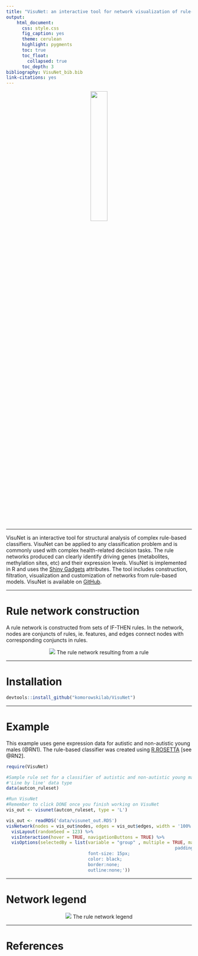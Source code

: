 ```yaml
---
title: "VisuNet: an interactive tool for network visualization of rule-based models in R"
output:
    html_document:
      css: style.css
      fig_caption: yes
      theme: cerulean
      highlight: pygments
      toc: true
      toc_float:
        collapsed: true
      toc_depth: 3
bibliography: VisuNet_bib.bib
link-citations: yes
---
```

<center>
![](images/VIsuNet_logo2.png){width=30% }
</center>

***

VisuNet is an interactive tool for structural analysis of complex rule-based classifiers. VisuNet can be applied to any classification problem and is commonly used with complex health-related decision tasks. The rule networks produced can clearly identify driving genes (metabolites, methylation sites, etc) and their expression levels. VisuNet is implemented in R and uses the  [Shiny Gadgets](https://shiny.rstudio.com/articles/gadgets.html) attributes. The tool includes construction, filtration, visualization and customization of networks from rule-based models. VisuNet is available on  [GitHub](https://github.com/komorowskilab/VisuNet.git).


***
# Rule network construction



A rule network is constructed from sets of IF-THEN rules. In the network, nodes are conjuncts of rules, ie. features, and edges connect nodes with corresponding conjuncts in rules.

<center>
[ ![](images/Rule-network_contruction2.png) ](images/Rule-network_contruction2.png) 
The rule network resulting from a rule
</center>

***
# Installation



```r
devtools::install_github("komorowskilab/VisuNet")
```

***
# Example


This example uses gene expression data for autistic and non-autistic young males (@RN1). The rule-based classifier was created using [R.ROSETTA](https://github.com/komorowskilab/R.ROSETTA.git) [see @RN2].


```r
require(VisuNet)

#Sample rule set for a classifier of autistic and non-autistic young males
#'Line by line' data type
data(autcon_ruleset)

#Run VisuNet
#Remember to click DONE once you finish working on VisuNet
vis_out <- visunet(autcon_ruleset, type = 'L')
```



```r
vis_out <- readRDS('data/visunet_out.RDS')
visNetwork(nodes = vis_out$nodes, edges = vis_out$edges, width = '100%')%>% 
  visLayout(randomSeed = 123) %>%
  visInteraction(hover = TRUE, navigationButtons = TRUE) %>%
  visOptions(selectedBy = list(variable = "group" , multiple = TRUE, main = "Select by decision", style = 'width: 200px; height: 30px;
                                                                padding-left: 80px;
                               font-size: 15px;
                               color: black;
                               border:none;
                               outline:none;'))
```

***
# Network legend

<center>
[ ![](images/VisuNet_legend.png)](images/VisuNet_legend.png) 
The rule network legend
</center>

***
# References
